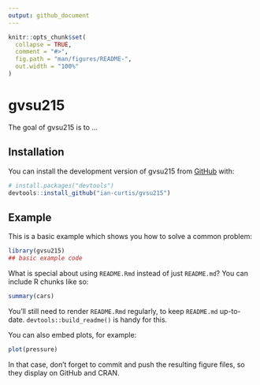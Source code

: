 ```yaml
---
output: github_document
---
```


<!-- README.md is generated from README.Rmd. Please edit that file -->

```r
knitr::opts_chunk$set(
  collapse = TRUE,
  comment = "#>",
  fig.path = "man/figures/README-",
  out.width = "100%"
)
```

# gvsu215

<!-- badges: start -->
<!-- badges: end -->

The goal of gvsu215 is to ...

## Installation

You can install the development version of gvsu215 from [GitHub](https://github.com/) with:

``` r
# install.packages("devtools")
devtools::install_github("ian-curtis/gvsu215")
```

## Example

This is a basic example which shows you how to solve a common problem:

```r
library(gvsu215)
## basic example code
```

What is special about using `README.Rmd` instead of just `README.md`? You can include R chunks like so:

```r
summary(cars)
```

You'll still need to render `README.Rmd` regularly, to keep `README.md` up-to-date. `devtools::build_readme()` is handy for this.

You can also embed plots, for example:

```r
plot(pressure)
```

In that case, don't forget to commit and push the resulting figure files, so they display on GitHub and CRAN.
